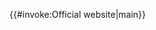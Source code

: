 <includeonly>{{#invoke:Official website|main}}</includeonly><noinclude>
{{documentation}}
<!-- Categories go on the /doc subpage, and interwikis go on Wikidata. -->
</noinclude>